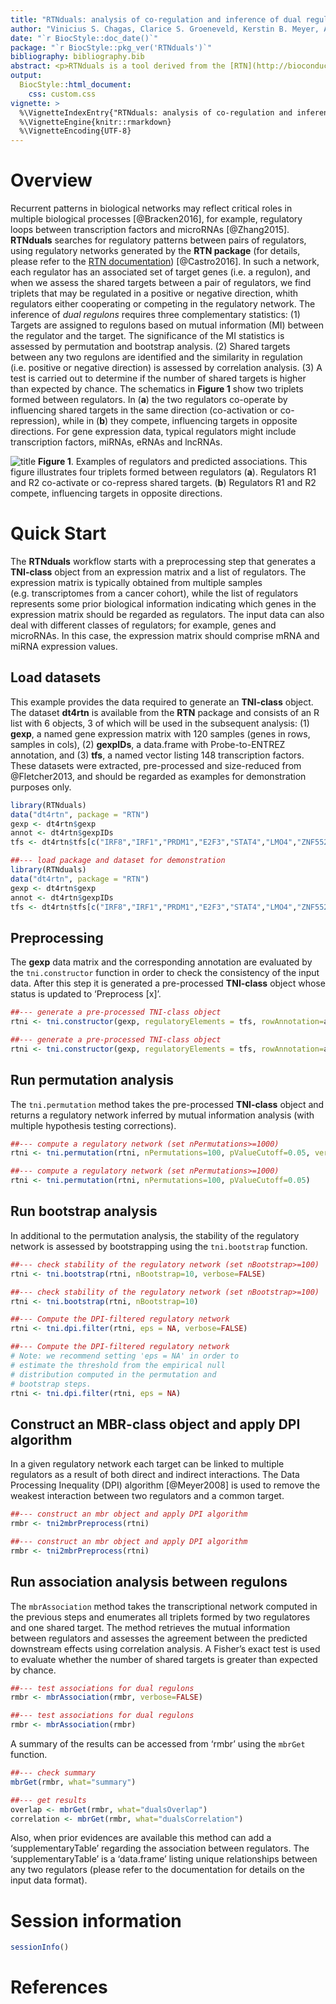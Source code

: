 ```yaml
---
title: "RTNduals: analysis of co-regulation and inference of dual regulons."
author: "Vinicius S. Chagas, Clarice S. Groeneveld, Kerstin B. Meyer, A. Gordon Robertson, Mauro A. A. Castro."
date: "`r BiocStyle::doc_date()`"
package: "`r BiocStyle::pkg_ver('RTNduals')`"
bibliography: bibliography.bib
abstract: <p>RTNduals is a tool derived from the [RTN](http://bioconductor.org/packages/RTN/) (Reconstruction of Transcriptional Networks) package and searches for possible co-regulatory relationships between pairs of regulators. The tool infers dual regulons, a concept that tests whether pairs of regulators have similar effects on shared target genes. Regulons can be of different types (e.g. transcription factor (TF)-TF, miRNA-miRNA, TF-miRNA, TF-mRNA).</p>
output: 
  BiocStyle::html_document:
    css: custom.css
vignette: >
  %\VignetteIndexEntry{"RTNduals: analysis of co-regulation and inference of dual regulons."}
  %\VignetteEngine{knitr::rmarkdown}
  %\VignetteEncoding{UTF-8}
---
```


# Overview
Recurrent patterns in biological networks may reflect critical roles in multiple biological processes [@Bracken2016], for example, regulatory loops between transcription factors and microRNAs [@Zhang2015]. **RTNduals** searches for regulatory patterns between pairs of regulators, using regulatory networks generated by the **RTN package** (for details, please refer to the [RTN documentation](http://bioconductor.org/packages/RTN/)) [@Castro2016]. In such a network, each regulator has an associated set of target genes (i.e. a regulon), and when we assess the shared targets between a pair of regulators, we find triplets that may be regulated in a positive or negative direction, whith regulators either cooperating or competing in the regulatory network. The inference of *dual regulons* requires three complementary statistics: (1) Targets are assigned to regulons based on mutual information (MI) between the regulator and the target. The significance of the MI statistics is assessed by permutation and bootstrap analysis. (2) Shared targets between any two regulons are identified and the similarity in regulation (i.e. positive or negative direction) is assessed by correlation analysis. (3) A test is carried out to determine if the number of shared targets is higher than expected by chance. The schematics in **Figure 1** show two triplets formed between regulators. In (**a**) the two regulators co-operate by influencing shared targets in the same direction (co-activation or co-repression), while in (**b**) they compete, influencing targets in opposite directions. For gene expression data, typical regulators might include transcription factors, miRNAs, eRNAs and lncRNAs.


![title](fig1.png)
<b>Figure 1</b>.  Examples of regulators and predicted associations. This figure illustrates four triplets formed between regulators (<b>a</b>). Regulators R1 and R2 co-activate or co-repress shared targets. (<b>b</b>) Regulators R1 and R2 compete, influencing targets in opposite directions.

# Quick Start
The **RTNduals** workflow starts with a preprocessing step that generates a **TNI-class** object from an expression matrix and a list of regulators. The expression matrix is typically obtained from multiple samples (e.g. transcriptomes from a cancer cohort), while the list of regulators represents some prior biological information indicating which genes in the expression matrix should be regarded as regulators. The input data can also deal with different classes of regulators; for example, genes and microRNAs. In this case, the expression matrix should comprise mRNA and miRNA expression values.

## Load datasets
This example provides the data required to generate an **TNI-class** object. The dataset **dt4rtn** is available from the **RTN** package and consists of an R list with 6 objects, 3 of which will be used in the subsequent analysis: (1) **gexp**, a named gene expression matrix with 120 samples (genes in rows, samples in cols), (2) **gexpIDs**, a data.frame with Probe-to-ENTREZ annotation, and (3) **tfs**, a named vector listing 148 transcription factors. These datasets were extracted, pre-processed and size-reduced from @Fletcher2013, and should be regarded as examples for demonstration purposes only.

```r
library(RTNduals)
data("dt4rtn", package = "RTN")
gexp <- dt4rtn$gexp
annot <- dt4rtn$gexpIDs
tfs <- dt4rtn$tfs[c("IRF8","IRF1","PRDM1","E2F3","STAT4","LMO4","ZNF552")]
```

```r
##--- load package and dataset for demonstration
library(RTNduals)
data("dt4rtn", package = "RTN")
gexp <- dt4rtn$gexp
annot <- dt4rtn$gexpIDs
tfs <- dt4rtn$tfs[c("IRF8","IRF1","PRDM1","E2F3","STAT4","LMO4","ZNF552")]
```

## Preprocessing
The **gexp** data matrix and the corresponding annotation are evaluated by the `tni.constructor` function in order to check the consistency of the input data. After this step it is generated a pre-processed **TNI-class** object whose status is updated to 'Preprocess [x]'.

```r
##--- generate a pre-processed TNI-class object
rtni <- tni.constructor(gexp, regulatoryElements = tfs, rowAnnotation=annot)
```

```r
##--- generate a pre-processed TNI-class object
rtni <- tni.constructor(gexp, regulatoryElements = tfs, rowAnnotation=annot)
```

## Run permutation analysis
The `tni.permutation` method takes the pre-processed **TNI-class** object and returns a regulatory network inferred by mutual information analysis (with multiple hypothesis testing corrections).

```r
##--- compute a regulatory network (set nPermutations>=1000)
rtni <- tni.permutation(rtni, nPermutations=100, pValueCutoff=0.05, verbose=FALSE)
```

```r
##--- compute a regulatory network (set nPermutations>=1000)
rtni <- tni.permutation(rtni, nPermutations=100, pValueCutoff=0.05)
```

## Run bootstrap analysis
In additional to the permutation analysis, the stability of the regulatory network is assessed by bootstrapping using the `tni.bootstrap` function.

```r
##--- check stability of the regulatory network (set nBootstrap>=100)
rtni <- tni.bootstrap(rtni, nBootstrap=10, verbose=FALSE)
```

```r
##--- check stability of the regulatory network (set nBootstrap>=100)
rtni <- tni.bootstrap(rtni, nBootstrap=10)
```

```r
##--- Compute the DPI-filtered regulatory network
rtni <- tni.dpi.filter(rtni, eps = NA, verbose=FALSE)
```

```r
##--- Compute the DPI-filtered regulatory network
# Note: we recommend setting 'eps = NA' in order to 
# estimate the threshold from the empirical null 
# distribution computed in the permutation and 
# bootstrap steps.
rtni <- tni.dpi.filter(rtni, eps = NA)
```

## Construct an MBR-class object and apply DPI algorithm
In a given regulatory network each target can be linked to multiple regulators as a result of both direct and indirect interactions. The Data Processing Inequality (DPI) algorithm [@Meyer2008] is used to remove the weakest interaction between two regulators and a common target.

```r
##--- construct an mbr object and apply DPI algorithm
rmbr <- tni2mbrPreprocess(rtni)
```

```r
##--- construct an mbr object and apply DPI algorithm
rmbr <- tni2mbrPreprocess(rtni)
```

## Run association analysis between regulons
The `mbrAssociation` method takes the transcriptional network computed in the previous steps and enumerates all triplets formed by two regulatores and one shared target. The method retrieves the mutual information between regulators and assesses the agreement between the predicted downstream effects using correlation analysis. A Fisher’s exact test is used to evaluate whether the number of shared targets is greater than expected by chance.

```r
##--- test associations for dual regulons
rmbr <- mbrAssociation(rmbr, verbose=FALSE)
```

```r
##--- test associations for dual regulons
rmbr <- mbrAssociation(rmbr)
```

A summary of the results can be accessed from 'rmbr' using the `mbrGet` function.

```r
##--- check summary
mbrGet(rmbr, what="summary")
```

```r
##--- get results
overlap <- mbrGet(rmbr, what="dualsOverlap")
correlation <- mbrGet(rmbr, what="dualsCorrelation")
```

Also, when prior evidences are available this method can add a 'supplementaryTable' regarding the association between regulators. The 'supplementaryTable' is a 'data.frame' listing unique relationships between any two regulators (please refer to the documentation for details on the input data format).

# Session information
```r
sessionInfo()
```

# References



